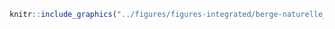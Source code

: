 <!-- #### Intégrité des berges - Naturelle - Vive (IE = 2) {-} -->


<!-- -------------------------------------------------- -->

```r
knitr::include_graphics("../figures/figures-integrated/berge-naturelle_vive.png")
```

<br>
